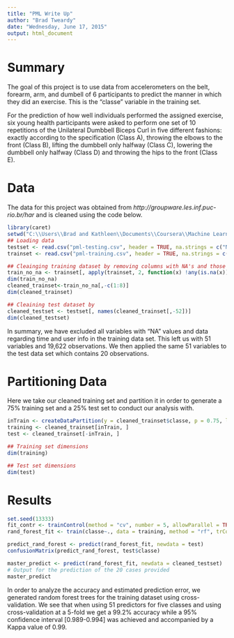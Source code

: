 ```yaml
---
title: "PML Write Up"
author: "Brad Tweardy"
date: "Wednesday, June 17, 2015"
output: html_document
---
```

Summary
================================================================================
The goal of this project is to use data from accelerometers on the belt, forearm, arm, and dumbell of 6 participants to predict the manner in which they did an exercise. This is the "classe" variable in the training set. 

For the prediction of how well individuals performed the assigned exercise, six young health participants were asked to perform one set of 10 repetitions of the Unilateral Dumbbell Biceps Curl in five different fashions: exactly according to the specification (Class A), throwing the elbows to the front (Class B), lifting the dumbbell only halfway (Class C), lowering the dumbbell only halfway (Class D) and throwing the hips to the front (Class E).



Data
================================================================================
The data for this project was obtained from *http://groupware.les.inf.puc-rio.br/har* and is cleaned using the code below.
```r
library(caret)
setwd("C:\\Users\\Brad and Kathleen\\Documents\\Coursera\\Machine Learning")
## Loading data
testset <- read.csv("pml-testing.csv", header = TRUE, na.strings = c("NA", "#DIV/0!"))
trainset <- read.csv("pml-training.csv", header = TRUE, na.strings = c("NA", "#DIV/0!"))

## Cleainging training dataset by removing columns with NA's and those with time and user info.
train_no_na <- trainset[, apply(trainset, 2, function(x) !any(is.na(x)))] 
dim(train_no_na)
cleaned_trainset<-train_no_na[,-c(1:8)]
dim(cleaned_trainset)

## Cleaining test dataset by 
cleaned_testset <- testset[, names(cleaned_trainset[,-52])]
dim(cleaned_testset)
```

In summary, we have excluded all variables with "NA" values and data regarding time and user info in the training data set. This left us with 51 variables and 19,622 observations. We then applied the same 51 variables to the test data set which contains 20 observations.

Partitioning Data
================================================================================
Here we take our cleaned training set and partition it in order to generate a 75% training set and a 25% test set to conduct our analysis with.
```r
inTrain <- createDataPartition(y = cleaned_trainset$classe, p = 0.75, list = FALSE)
training <- cleaned_trainset[inTrain, ]
test <- cleaned_trainset[-inTrain, ] 
```
```r
## Training set dimensions
dim(training)
```
```r
## Test set dimensions
dim(test)
```
Results
================================================================================
```r
set.seed(13333)
fit_contr <- trainControl(method = "cv", number = 5, allowParallel = TRUE, verbose = TRUE)
rand_forest_fit <- train(classe~., data = training, method = "rf", trControl = fit_contr, verbose = FALSE)
```
```r
predict_rand_forest <- predict(rand_forest_fit, newdata = test)
confusionMatrix(predict_rand_forest, test$classe)
```
```r
master_predict <- predict(rand_forest_fit, newdata = cleaned_testset)
# Output for the prediction of the 20 cases provided
master_predict
```
In order to analyze the accuracy and estimated prediction error, we generated random forest trees for the training dataset using cross-validation. We see that when using 51 predictors for five classes and using cross-validation at a 5-fold we get a 99.2% accuracy while a 95% confidence interval [0.989-0.994] was achieved and accompanied by a Kappa value of 0.99.

